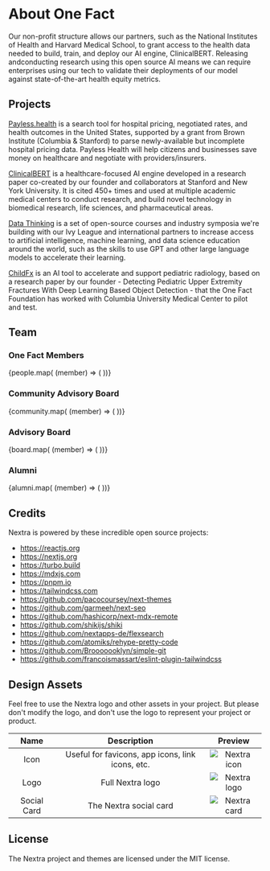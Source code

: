 # About One Fact

Our non-profit structure allows our partners, such as the National Institutes
of Health and Harvard Medical School, to grant access to the health data needed
to build, train, and deploy our AI engine, ClinicalBERT. Releasing andconducting
research using this open source AI means we can require enterprises using our
tech to validate their deployments of our model against state-of-the-art health
equity metrics.

## Projects

[Payless.health](https://payless.health) is a search tool for hospital pricing,
negotiated rates, and health outcomes in the United States, supported by a grant
from Brown Institute (Columbia & Stanford) to parse newly-available but incomplete
hospital pricing data. Payless Health will help citizens and businesses save money
on healthcare and negotiate with providers/insurers.

[ClinicalBERT](https://arxiv.org/abs/1904.05342) is a healthcare-focused AI
engine developed in a research paper co-created by our founder and collaborators
at Stanford and New York University. It is cited 450+ times and used at multiple
academic medical centers to conduct research, and build novel technology in biomedical
research, life sciences, and pharmaceutical areas.

[Data Thinking](https://datathinking.org) is a set of open-source courses and
industry symposia we're building with our Ivy League and international partners
to increase access to artificial intelligence, machine learning, and data science
education around the world, such as the skills to use GPT and other large language
models to accelerate their learning.

[ChildFx](https://childfx.com) is an AI tool to accelerate and support pediatric
radiology, based on a research paper by our founder - Detecting Pediatric Upper
Extremity Fractures With Deep Learning Based Object Detection - that the One Fact
Foundation has worked with Columbia University Medical Center to pilot and test.

## Team

### One Fact Members


<Cards>
    {people.map( (member) => (
        <Card
            image
            arrow
            title={member.name}
            href={`/five-bike/${member.nickname}`}
        >
        </Card>
    ))}
</Cards>

### Community Advisory Board


<Cards>
    {community.map( (member) => (
        <Card
            image
            arrow
            title={member.name}
            href={`/five-bike/${member.nickname}`}
        >
        </Card>
    ))}
</Cards>

### Advisory Board


<Cards>
    {board.map( (member) => (
        <Card
            image
            arrow
            title={member.name}
            href={`/five-bike/${member.nickname}`}
        >
        </Card>
    ))}
</Cards>

### Alumni


<Cards>
    {alumni.map( (member) => (
        <Card
            image
            arrow
            title={member.name}
            href={`/five-bike/${member.nickname}`}
        >
        </Card>
    ))}
</Cards>


## Credits

Nextra is powered by these incredible open source projects:

- https://reactjs.org
- https://nextjs.org
- https://turbo.build
- https://mdxjs.com
- https://pnpm.io
- https://tailwindcss.com
- https://github.com/pacocoursey/next-themes
- https://github.com/garmeeh/next-seo
- https://github.com/hashicorp/next-mdx-remote
- https://github.com/shikijs/shiki
- https://github.com/nextapps-de/flexsearch
- https://github.com/atomiks/rehype-pretty-code
- https://github.com/Brooooooklyn/simple-git
- https://github.com/francoismassart/eslint-plugin-tailwindcss

## Design Assets

Feel free to use the Nextra logo and other assets in your project. But please
don't modify the logo, and don't use the logo to represent your project or
product.

|    Name     |                   Description                    |           Preview            |
| :---------: | :----------------------------------------------: | :--------------------------: |
|    Icon     | Useful for favicons, app icons, link icons, etc. | ![Nextra icon](/favicon.svg) |
|    Logo     |                 Full Nextra logo                 |  ![Nextra logo](/logo.svg)   |
| Social Card |              The Nextra social card              |   ![Nextra card](/og.jpeg)   |

## License

The Nextra project and themes are licensed under the MIT license.
